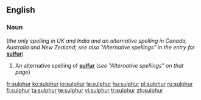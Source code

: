 ==English==
===Noun===
{{en-noun|-}} (''the only spelling in UK and India and an alternative spelling in Canada, Australia and New Zealand; see also "Alternative spellings" in the entry for'' '''[[sulfur]]''')

#An alternative spelling of '''[[sulfur]]''' (''see "Alternative spellings" on that page'')

[[fr:sulphur]]
[[ko:sulphur]]
[[io:sulphur]]
[[la:sulphur]]
[[hu:sulphur]]
[[pl:sulphur]]
[[ru:sulphur]]
[[fi:sulphur]]
[[ta:sulphur]]
[[te:sulphur]]
[[vi:sulphur]]
[[tr:sulphur]]
[[zh:sulphur]]